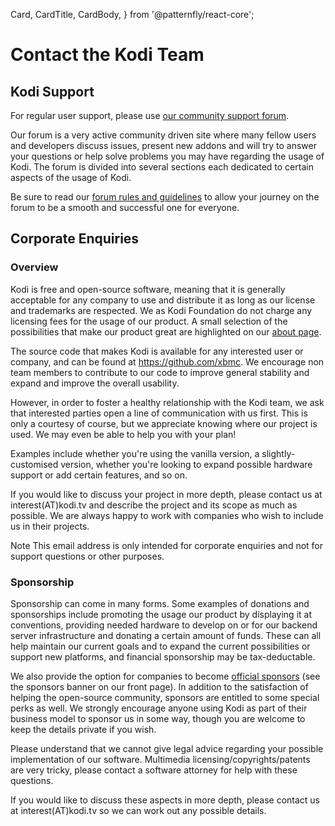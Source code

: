   Card,
  CardTitle,
  CardBody,
 } from '@patternfly/react-core';

<MetadataHeader title="Contact Us" />

# Contact the Kodi Team

## Kodi Support

For regular user support, please use [our community support forum](https://forum.kodi.tv/). 

Our forum is a very active community driven site where many fellow users and developers discuss issues, present new addons and will try to answer your questions or help solve problems you may have regarding the usage of Kodi. The forum is divided into several sections each dedicated to certain aspects of the usage of Kodi.

Be sure to read our [forum rules and guidelines](https://kodi.wiki/view/Forum_rules) to allow your journey on the forum to be a smooth and successful one for everyone.

## Corporate Enquiries

### Overview

Kodi is free and open-source software, meaning that it is generally acceptable for any company to use and distribute it as long as our license and trademarks are respected. We as Kodi Foundation do not charge any licensing fees for the usage of our product. A small selection of the possibilities that make our product great are highlighted on our [about page](/about).

The source code that makes Kodi is available for any interested user or company, and can be found at <https://github.com/xbmc>. We encourage non team members to contribute to our code to improve general stability and expand and improve the overall usability.

However, in order to foster a healthy relationship with the Kodi team, we ask that interested parties open a line of communication with us first. This is only a courtesy of course, but we appreciate knowing where our project is used. We may even be able to help you with your plan! 

Examples include whether you're using the vanilla version, a slightly-customised version, whether you're looking to expand possible hardware support or add certain features, and so on.

If you would like to discuss your project in more depth, please contact us at interest(AT)kodi.tv and describe the project and its scope as much as possible. We are always happy to work with companies who wish to include us in their projects.

<Card>
  <CardTitle>Note</CardTitle>
  <CardBody>This email address is only intended for corporate enquiries and not for support questions or other purposes.</CardBody>
</Card>

### Sponsorship

Sponsorship can come in many forms. Some examples of donations and sponsorships include promoting the usage our product by displaying it at conventions, providing needed hardware to develop on or for our backend server infrastructure and donating a certain amount of funds. These can all help maintain our current goals and to expand the current possibilities or support new platforms, and financial sponsorship may be tax-deductable.

We also provide the option for companies to become [official sponsors](/about/sponsors) (see the sponsors banner on our front page). In addition to the satisfaction of helping the open-source community, sponsors are entitled to some special perks as well. We strongly encourage anyone using Kodi as part of their business model to sponsor us in some way, though you are welcome to keep the details private if you wish.

Please understand that we cannot give legal advice regarding your possible implementation of our software. Multimedia licensing/copyrights/patents are very tricky, please contact a software attorney for help with these questions.

If you would like to discuss these aspects in more depth, please contact us at interest(AT)kodi.tv so we can work out any possible details.